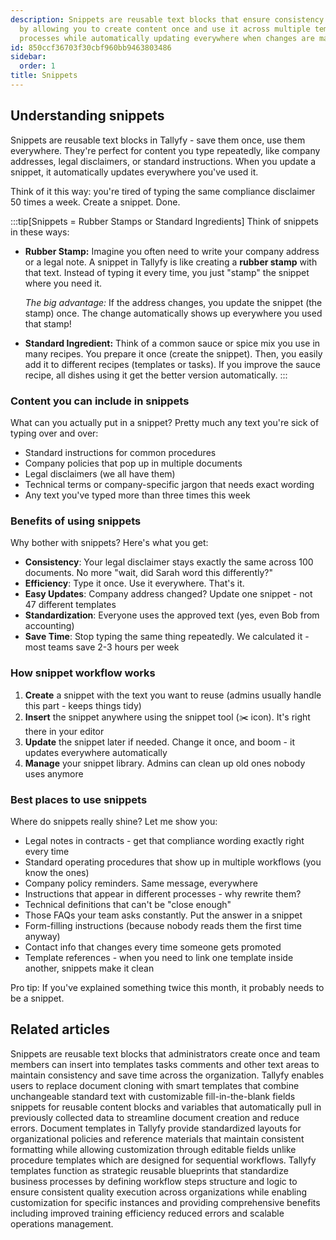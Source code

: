 ```yaml
---
description: Snippets are reusable text blocks that ensure consistency and efficiency
  by allowing you to create content once and use it across multiple templates and
  processes while automatically updating everywhere when changes are made.
id: 850ccf36703f30cbf960bb9463803486
sidebar:
  order: 1
title: Snippets
---
```


## Understanding snippets

Snippets are reusable text blocks in Tallyfy - save them once, use them everywhere. They're perfect for content you type repeatedly, like company addresses, legal disclaimers, or standard instructions. When you update a snippet, it automatically updates everywhere you've used it.

Think of it this way: you're tired of typing the same compliance disclaimer 50 times a week. Create a snippet. Done.

:::tip[Snippets = Rubber Stamps or Standard Ingredients]
Think of snippets in these ways:

- **Rubber Stamp:** Imagine you often need to write your company address or a legal note. A snippet in Tallyfy is like creating a **rubber stamp** with that text. Instead of typing it every time, you just "stamp" the snippet where you need it.

  *The big advantage:* If the address changes, you update the snippet (the stamp) once. The change automatically shows up everywhere you used that stamp!

- **Standard Ingredient:** Think of a common sauce or spice mix you use in many recipes. You prepare it once (create the snippet). Then, you easily add it to different recipes (templates or tasks). If you improve the sauce recipe, all dishes using it get the better version automatically.
:::

### Content you can include in snippets

What can you actually put in a snippet? Pretty much any text you're sick of typing over and over:
- Standard instructions for common procedures
- Company policies that pop up in multiple documents
- Legal disclaimers (we all have them)
- Technical terms or company-specific jargon that needs exact wording
- Any text you've typed more than three times this week

### Benefits of using snippets

Why bother with snippets? Here's what you get:

- **Consistency**: Your legal disclaimer stays exactly the same across 100 documents. No more "wait, did Sarah word this differently?"
- **Efficiency**: Type it once. Use it everywhere. That's it.
- **Easy Updates**: Company address changed? Update one snippet - not 47 different templates
- **Standardization**: Everyone uses the approved text (yes, even Bob from accounting)
- **Save Time**: Stop typing the same thing repeatedly. We calculated it - most teams save 2-3 hours per week

### How snippet workflow works

1. **Create** a snippet with the text you want to reuse (admins usually handle this part - keeps things tidy)
2. **Insert** the snippet anywhere using the snippet tool (✂️ icon). It's right there in your editor
3. **Update** the snippet later if needed. Change it once, and boom - it updates everywhere automatically
4. **Manage** your snippet library. Admins can clean up old ones nobody uses anymore

### Best places to use snippets

Where do snippets really shine? Let me show you:

- Legal notes in contracts - get that compliance wording exactly right every time
- Standard operating procedures that show up in multiple workflows (you know the ones)
- Company policy reminders. Same message, everywhere
- Instructions that appear in different processes - why rewrite them?
- Technical definitions that can't be "close enough" 
- Those FAQs your team asks constantly. Put the answer in a snippet
- Form-filling instructions (because nobody reads them the first time anyway)
- Contact info that changes every time someone gets promoted
- Template references - when you need to link one template inside another, snippets make it clean

Pro tip: If you've explained something twice this month, it probably needs to be a snippet.


<PageTree />


## Related articles
<CardGrid>
<LinkTitleCard header="<b>Snippets > Use snippets</b>" href="/products/pro/documenting/templates/snippets/how-can-i-use-snippets-to-simplify-workflow-in-tallyfy/" > Snippets are reusable text blocks that administrators create once and team members can insert into templates tasks comments and other text areas to maintain consistency and save time across the organization. </LinkTitleCard>
<LinkTitleCard header="<b>Features > Fill in the blanks</b>" href="/products/pro/tutorials/features/fill-in-the-blanks/" > Tallyfy enables users to replace document cloning with smart templates that combine unchangeable standard text with customizable fill-in-the-blank fields snippets for reusable content blocks and variables that automatically pull in previously collected data to streamline document creation and reduce errors. </LinkTitleCard>
<LinkTitleCard header="<b>Documenting > Documents</b>" href="/products/pro/documenting/documents/" > Document templates in Tallyfy provide standardized layouts for organizational policies and reference materials that maintain consistent formatting while allowing customization through editable fields unlike procedure templates which are designed for sequential workflows. </LinkTitleCard>
<LinkTitleCard header="<b>Documenting > Templates</b>" href="/products/pro/documenting/templates/" > Tallyfy templates function as strategic reusable blueprints that standardize business processes by defining workflow steps structure and logic to ensure consistent quality execution across organizations while enabling customization for specific instances and providing comprehensive benefits including improved training efficiency reduced errors and scalable operations management. </LinkTitleCard>
</CardGrid>
